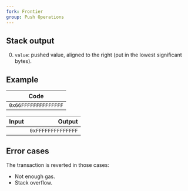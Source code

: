 ```yaml
---
fork: Frontier
group: Push Operations
---
```


## Stack output

0. `value`: pushed value, aligned to the right (put in the lowest significant bytes).

## Example

| Code |
|------|
| `0x66FFFFFFFFFFFFFF` |

| Input | Output |
|------:|-------:|
| | `0xFFFFFFFFFFFFFF` |

## Error cases

The transaction is reverted in those cases:
- Not enough gas.
- Stack overflow.
